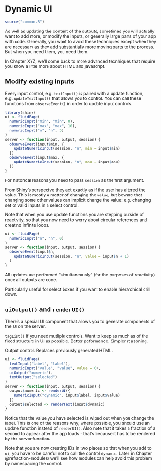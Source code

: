 # Dynamic UI {#action-dynamic}

```r
source("common.R")
```

As well as updating the content of the outputs, sometimes you will actually want to add more, or modify the inputs, or generally large parts of your app with code. Generally, you want to avoid these techniques except when they are necessary as they add substantially more moving parts to the process. But when you need them, you need them.

In Chapter XYZ, we'll come back to more advanced tecnhiques that require you know a little more about HTML and javascript.

## Modify existing inputs

Every input control, e.g. `textInput()` is paired with a update function, e.g. `updateTextInput()` that allows you to control. You can call these functions from `observeEvent()` in order to update input controls.

```r
library(shiny)
ui <- fluidPage(
  numericInput("min", "min", 0),
  numericInput("max", "max", 10),
  numericInput("n", "n", 5)
)
server <- function(input, output, session) {
  observeEvent(input$min, {
    updateNumericInput(session, "n", min = input$min)
  })  
  observeEvent(input$max, {
    updateNumericInput(session, "n", max = input$max)
  })
}
```

For historical reasons you need to pass `session` as the first argument. 

From Shiny's perspectve they act exactly as if the user has altered the value. This is mostly a matter of changing the `value`, but beware that changing some other values can implicit change the value: e.g. changing set of valid inputs in a select control.

Note that when you use update functions you are stepping outside of reactivity, so that you now need to worry about circular references and creating infinite loops. 

```r
ui <- fluidPage(
  numericInput("n", "n", 0)
)
server <- function(input, output, session) {
  observeEvent(input$n,
    updateNumericInput(session, "n", value = input$n + 1)
  )
}
```

All updates are performed "simultaneously" (for the purposes of reactivity) once all outputs are done.

Particularly useful for select boxes if you want to enable hierarchical drill down.

## `uiOutput()` and `renderUI()`

There's a special UI component that allows you to generate components of the UI on the server.

`tagList()` if you need mutliple controls. Want to keep as much as of the fixed structure in UI as possible. Better peformance. Simpler reasoning.

Output control. Replaces previously generated HTML.

```r
ui <- fluidPage(
  textInput("label", "label"),
  numericInput("value", "value", value = 0),
  uiOutput("numeric"),
  textOutput("selected")
)
server <- function(input, output, session) {
  output$numeric <- renderUI({
    numericInput("dynamic", input$label, input$value)
  })
  output$selected <- renderText(input$dynamic)
}
```

Notice that the value you have selected is wiped out when you change the label. This is one of the reasons why, where possible, you should use an update function instead of `renderUI()`. Also note that it takes a fraction of a second to appear after the app loads - that's because it has to be rendered by the server function.

Note that you are now creating IDs in two places so that when you add to `ui`, you have to be careful not to call the control `dynamic`. Later, in Chapter \@ref(action-modules) we'll see how modules can help avoid this problem by namespacing the control. 
